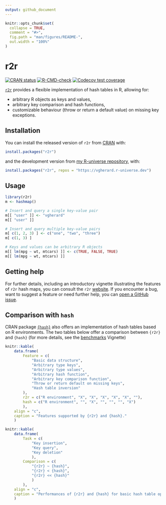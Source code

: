 ```yaml
---
output: github_document
---
```


<!-- README.md is generated from README.Rmd. Please edit that file -->

```r
knitr::opts_chunk$set(
  collapse = TRUE,
  comment = "#>",
  fig.path = "man/figures/README-",
  out.width = "100%"
)
```

# r2r

<!-- badges: start -->
[![CRAN status](https://www.r-pkg.org/badges/version/r2r)](https://CRAN.R-project.org/package=r2r)
[![R-CMD-check](https://github.com/vgherard/r2r/workflows/R-CMD-check/badge.svg)](https://github.com/vgherard/r2r/actions)
[![Codecov test coverage](https://codecov.io/gh/vgherard/r2r/branch/master/graph/badge.svg)](https://codecov.io/gh/vgherard/r2r?branch=master)
<!-- badges: end -->

[`r2r`](https://vgherard.github.io/r2r/) provides a flexible implementation of hash tables in R, allowing for:

- arbitrary R objects as keys and values,
- arbitrary key comparison and hash functions,
- customizable behaviour (throw or return a default value) on missing key exceptions.

## Installation

You can install the released version of `r2r` from [CRAN](https://CRAN.R-project.org/package=r2r) with:

``` r
install.packages("r2r")
```

and the development version from [my R-universe repository](https://vgherard.r-universe.dev/), with:

``` r
install.packages("r2r", repos = "https://vgherard.r-universe.dev")
```

## Usage

```r
library(r2r)
m <- hashmap()

# Insert and query a single key-value pair
m[[ "user" ]] <- "vgherard"
m[[ "user" ]]

# Insert and query multiple key-value pairs
m[ c(1, 2, 3) ] <- c("one", "two", "three")
m[ c(1, 3) ]

# Keys and values can be arbitrary R objects
m[[ lm(mpg ~ wt, mtcars) ]] <- c(TRUE, FALSE, TRUE)
m[[ lm(mpg ~ wt, mtcars) ]]
```

## Getting help

For further details, including an introductory vignette illustrating the features of `r2r` hash maps, you can consult the `r2r` [website](https://vgherard.github.io/r2r/). If you encounter a bug, want to suggest a feature or need further help, you can [open a GitHub issue](https://github.com/vgherard/r2r/issues).

## Comparison with `hash`

CRAN package [`{hash}`](https://CRAN.R-project.org/package=hash) also offers an implementation of hash tables based on R environments. The two tables below offer a comparison between `{r2r}` and `{hash}` (for more details, see the [benchmarks](https://vgherard.github.io/r2r/articles/benchmarks.html) Vignette)

```r
knitr::kable(
	data.frame(
		Feature = c(
			"Basic data structure",
			"Arbitrary type keys", 
			"Arbitrary type values",
			"Arbitrary hash function",
			"Arbitrary key comparison function",
			"Throw or return default on missing keys",
			"Hash table inversion"
		),
		r2r = c("R environment", "X", "X", "X", "X", "X", ""),
		hash = c("R environment", "", "X", "", "", "", "X")
		),
	align = "c",
	caption = "Features supported by {r2r} and {hash}."
	)
```

```r
knitr::kable(
	data.frame(
		Task = c(
			"Key insertion",
			"Key query",
			"Key deletion"
			),
		Comparison = c(
			"{r2r} ~ {hash}",
			"{r2r} < {hash}",
			"{r2r} << {hash}"
			)
		),
	align = "c",
	caption = "Performances of {r2r} and {hash} for basic hash table operations."
	)
```
